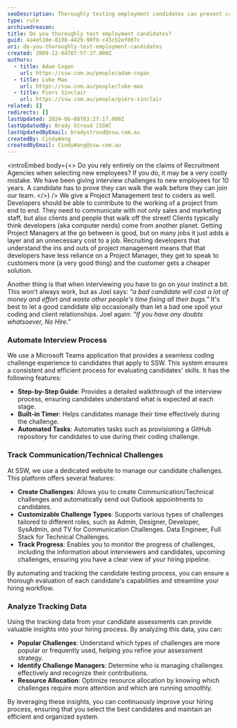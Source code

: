 ```yaml
---
seoDescription: Thoroughly testing employment candidates can prevent costly mistakes and ensure a good fit for your team.
type: rule
archivedreason:
title: Do you thoroughly test employment candidates?
guid: 4a4e510e-8198-4429-98f9-c43cb2ef007c
uri: do-you-thoroughly-test-employment-candidates
created: 2009-12-04T07:57:37.000Z
authors:
  - title: Adam Cogan
    url: https://ssw.com.au/people/adam-cogan
  - title: Luke Mao
    url: https://ssw.com.au/people/luke-mao
  - title: Piers Sinclair
    url: https://ssw.com.au/people/piers-sinclair
related: []
redirects: []
lastUpdated: 2024-06-08T03:27:17.000Z
lastUpdatedBy: Brady Stroud [SSW]
lastUpdatedByEmail: bradystroud@ssw.com.au
createdBy: CindyWang
createdByEmail: CindyWang@ssw.com.au
---
```


<introEmbed
  body={<>
Do you rely entirely on the claims of Recruitment Agencies when selecting new employees? If you do, it may be a very costly mistake. We have been giving interview challenges to new employees for 10 years. A candidate has to prove they can walk the walk before they can join our team.
  </>}
/>
We give a Project Management test to coders as well. Developers should be able to contribute to the working of a project from end to end. They need to communicate with not only sales and marketing staff, but also clients and people that walk off the street! Clients typically think developers (aka computer nerds) come from another planet. Getting Project Managers at the go between is good, but on many jobs it just adds a layer and an unnecessary cost to a job. Recruiting developers that understand the ins and outs of project management means that that developers have less reliance on a Project Manager, they get to speak to customers more (a very good thing) and the customer gets a cheaper solution.

Another thing is that when interviewing you have to go on your instinct a bit. This won't always work, but as Joel says: _"a bad candidate will cost a lot of money and effort and waste other people's time fixing all their bugs."_ It's best to let a good candidate slip occasionally than let a bad one spoil your coding and client relationships. Joel again: _"If you have any doubts whatsoever, No Hire."_

### Automate Interview Process

We use a Microsoft Teams application that provides a seamless coding challenge experience to candidates that apply to SSW. This system ensures a consistent and efficient process for evaluating candidates' skills. It has the following features:

- **Step-by-Step Guide**: Provides a detailed walkthrough of the interview process, ensuring candidates understand what is expected at each stage.
- **Built-in Timer**: Helps candidates manage their time effectively during the challenge.
- **Automated Tasks**: Automates tasks such as provisioning a GitHub repository for candidates to use during their coding challenge.

### Track Communication/Technical Challenges

At SSW, we use a dedicated website to manage our candidate challenges. This platform offers several features:

- **Create Challenges**: Allows you to create Communication/Technical challenges and automatically send out Outlook appointments to candidates.
- **Customizable Challenge Types**: Supports various types of challenges tailored to different roles, such as Admin, Designer, Developer, SysAdmin, and TV for Communication Challenges. Data Engineer, Full Stack for Technical Challenges.
- **Track Progress**: Enables you to monitor the progress of challenges, including the information about interviewers and candidates, upcoming challenges, ensuring you have a clear view of your hiring pipeline.

By automating and tracking the candidate testing process, you can ensure a thorough evaluation of each candidate's capabilities and streamline your hiring workflow.

### Analyze Tracking Data

Using the tracking data from your candidate assessments can provide valuable insights into your hiring process. By analyzing this data, you can:

- **Popular Challenges**: Understand which types of challenges are more popular or frequently used, helping you refine your assessment strategy.
- **Identify Challenge Managers**: Determine who is managing challenges effectively and recognize their contributions.
- **Resource Allocation**: Optimize resource allocation by knowing which challenges require more attention and which are running smoothly.

By leveraging these insights, you can continuously improve your hiring process, ensuring that you select the best candidates and maintain an efficient and organized system.
